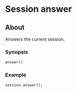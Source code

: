 
# Session answer 

 

## About

Answers the current session.

### Synopsis

```xml
answer()
```

### Example

```xml
session.answer();
```


